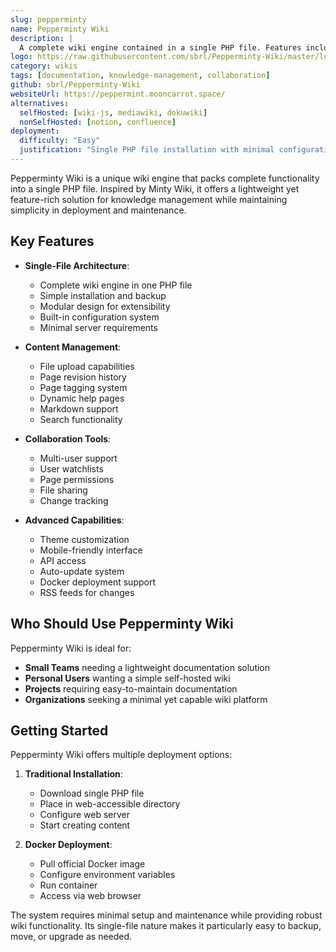 ```yaml
---
slug: pepperminty
name: Pepperminty Wiki
description: |
  A complete wiki engine contained in a single PHP file. Features include file upload, page revision history, page tags, and more - all while being lightweight and easy to deploy.
logo: https://raw.githubusercontent.com/sbrl/Pepperminty-Wiki/master/logo.png
category: wikis
tags: [documentation, knowledge-management, collaboration]
github: sbrl/Pepperminty-Wiki
websiteUrl: https://peppermint.mooncarrot.space/
alternatives:
  selfHosted: [wiki-js, mediawiki, dokuwiki]
  nonSelfHosted: [notion, confluence]
deployment:
  difficulty: "Easy"
  justification: "Single PHP file installation with minimal configuration required. Docker deployment also available."
---
```


Pepperminty Wiki is a unique wiki engine that packs complete functionality into a
single PHP file. Inspired by Minty Wiki, it offers a lightweight yet feature-rich
solution for knowledge management while maintaining simplicity in deployment and
maintenance.

## Key Features

- **Single-File Architecture**:

  - Complete wiki engine in one PHP file
  - Simple installation and backup
  - Modular design for extensibility
  - Built-in configuration system
  - Minimal server requirements

- **Content Management**:

  - File upload capabilities
  - Page revision history
  - Page tagging system
  - Dynamic help pages
  - Markdown support
  - Search functionality

- **Collaboration Tools**:

  - Multi-user support
  - User watchlists
  - Page permissions
  - File sharing
  - Change tracking

- **Advanced Capabilities**:
  - Theme customization
  - Mobile-friendly interface
  - API access
  - Auto-update system
  - Docker deployment support
  - RSS feeds for changes

## Who Should Use Pepperminty Wiki

Pepperminty Wiki is ideal for:

- **Small Teams** needing a lightweight documentation solution
- **Personal Users** wanting a simple self-hosted wiki
- **Projects** requiring easy-to-maintain documentation
- **Organizations** seeking a minimal yet capable wiki platform

## Getting Started

Pepperminty Wiki offers multiple deployment options:

1. **Traditional Installation**:

   - Download single PHP file
   - Place in web-accessible directory
   - Configure web server
   - Start creating content

2. **Docker Deployment**:
   - Pull official Docker image
   - Configure environment variables
   - Run container
   - Access via web browser

The system requires minimal setup and maintenance while providing robust wiki
functionality. Its single-file nature makes it particularly easy to backup,
move, or upgrade as needed.
